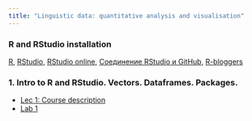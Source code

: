 ```yaml
---
title: "Linguistic data: quantitative analysis and visualisation"
---
```


### R and RStudio installation
[R](https://www.r-project.org/), [RStudio](https://www.rstudio.com/products/rstudio/download/#download), [RStudio online](https://www.rollapp.com/app/rstudio), [Cоединение RStudio и GitHub](http://happygitwithr.com/rstudio-git-github.html), [R-bloggers](https://www.r-bloggers.com/)

### 1. Intro to R and RStudio. Vectors. Dataframes. Packages.

* [Lec 1: Course description](https://agricolamz.github.io/2017-MAG_R_course/Lec_1_Course_description.html)
* [Lab 1](https://agricolamz.github.io/2017-MAG_R_course/Lab_1.html)
